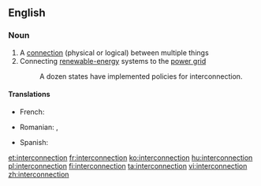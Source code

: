 ==English==
{{wikipedia}}
===Noun===
{{en-noun}}

# A [[connection]] (physical or logical) between multiple things
# Connecting [[renewable energy|renewable-energy]] systems to the [[w:power grid|power grid]] 
#: A dozen states have implemented policies for interconnection.
====Translations====
{{trans-top|A connection between multiple things}}
* French: {{t+|fr|interconnexion|f}}
{{trans-mid}}
* Romanian: {{t|ro|interconectare}}, {{t|ro|interconexiune}}
{{trans-bottom}}

{{trans-top|Connecting renewable-energy systems to the power grid}}
{{trans-mid}}
* Spanish: {{t|es|interconexión|f}}
{{trans-bottom}}

[[et:interconnection]]
[[fr:interconnection]]
[[ko:interconnection]]
[[hu:interconnection]]
[[pl:interconnection]]
[[fi:interconnection]]
[[ta:interconnection]]
[[vi:interconnection]]
[[zh:interconnection]]